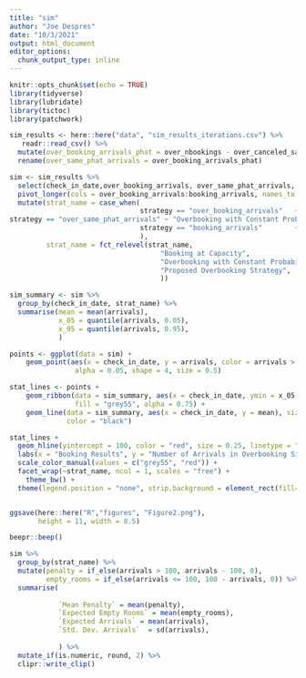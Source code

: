 ```yaml
---
title: "sim"
author: "Joe Despres"
date: "10/3/2021"
output: html_document
editor_options: 
  chunk_output_type: inline
---
```


```r
knitr::opts_chunk$set(echo = TRUE)
library(tidyverse)
library(lubridate)
library(tictoc)
library(patchwork)
```


```r
sim_results <- here::here("data", "sim_results_iterations.csv") %>% 
   readr::read_csv() %>% 
  mutate(over_booking_arrivals_phat = over_nbookings - over_canceled_same_p) %>% 
  rename(over_same_phat_arrivals = over_booking_arrivals_phat)
```


```r
sim <- sim_results %>% 
  select(check_in_date,over_booking_arrivals, over_same_phat_arrivals, booking_arrivals) %>% 
  pivot_longer(cols = over_booking_arrivals:booking_arrivals, names_to = "strategy", values_to = "arrivals") %>%
  mutate(strat_name = case_when(
                                strategy == "over_booking_arrivals"   ~ "Proposed Overbooking Strategy",
strategy == "over_same_phat_arrivals" ~ "Overbooking with Constant Probability of Arrival P = 0.64",
                                strategy == "booking_arrivals"        ~ "Booking at Capacity",
                                ),
         strat_name = fct_relevel(strat_name,
                                     "Booking at Capacity",
                                     "Overbooking with Constant Probability of Arrival P = 0.64",
                                     "Proposed Overbooking Strategy",
                                     ))
```

```r
sim_summary <- sim %>% 
  group_by(check_in_date, strat_name) %>% 
  summarise(mean = mean(arrivals),
            x_05 = quantile(arrivals, 0.05),
            x_95 = quantile(arrivals, 0.95),
            )
```


```r
points <- ggplot(data = sim) + 
    geom_point(aes(x = check_in_date, y = arrivals, color = arrivals > 100), 
                alpha = 0.05, shape = 4, size = 0.5) 
```

```r
stat_lines <- points + 
    geom_ribbon(data = sim_summary, aes(x = check_in_date, ymin = x_05, ymax = x_95), 
                fill = "grey55", alpha = 0.75) + 
    geom_line(data = sim_summary, aes(x = check_in_date, y = mean), size = 0.5,
              color = "black") 
```

```r
stat_lines +
  geom_hline(yintercept = 100, color = "red", size = 0.25, linetype = "dashed") + 
  labs(x = "Booking Results", y = "Number of Arrivals in Overbooking Simulation") + 
  scale_color_manual(values = c("grey55", "red")) + 
  facet_wrap(~strat_name, ncol = 1, scales = "free") + 
    theme_bw() +
  theme(legend.position = "none", strip.background = element_rect(fill="white")) 


ggsave(here::here("R","figures", "Figure2.png"),
       height = 11, width = 8.5)

beepr::beep()
```

```r
sim %>% 
  group_by(strat_name) %>% 
  mutate(penalty = if_else(arrivals > 100, arrivals - 100, 0),
         empty_rooms = if_else(arrivals <= 100, 100 - arrivals, 0)) %>% 
  summarise(
            
            `Mean Penalty` = mean(penalty),
            `Expected Empty Rooms` = mean(empty_rooms),
            `Expected Arrivals` = mean(arrivals), 
            `Std. Dev. Arrivals`  = sd(arrivals),
            
            ) %>% 
  mutate_if(is.numeric, round, 2) %>% 
  clipr::write_clip()
```



